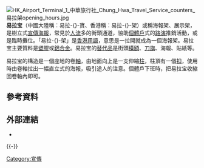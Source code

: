 {{noteTA
|1=zh-cn:易拉宝; zh-hk:易拉架;
|2=zh-cn:质料; zh-tw:材質; zh-hk:質料;
|3=zh-cn:易积架; zh-tw:折疊式空間桁架; zh-hk:易積架;
|4=zh-cn:易积架; zh-tw:易積架;
|5=zh-cn:易拉宝; zh-hk:易拉架;
}}

{{Otheruses|subject=易於收放的樹立式廣告架|other=其他展示架|展示架}}

[[File:HK_Airport_Terminal_1_中華旅行社_Chung_Hwa_Travel_Service_counters_易拉架opening_hours.jpg|thumb]]
'''易拉宝'''（中國大陸稱：易拉-{}-寶、香港稱：易拉-{}-架）或稱海報架、展示架，是樹立式[[宣傳|宣傳]][[海報|海報]]，常見於[[人流|人流]]多的街頭通道，協助[[個體戶|個體戶]]式的[[路演|路演]]推銷活動，或是臨時攤位。「易拉-{}-架」是[[香港用語|香港用語]]，意思是一拉開就成為一個海報架。易拉宝主要質料是[[塑膠|塑膠]]或[[鋁合金|鋁合金]]。易拉宝的[[替代品|替代品]]是街頭[[橫額|橫額]]、[[刀旗|刀旗]]、海報、貼紙等。

易拉宝的構造是一個座地的卷[[軸|軸]]，由地面向上是一支伸縮[[柱|柱]]，柱頂有一個[[扣|扣]]，使用時由卷軸拉出一幅直立式的海報，吸引途人的注意。個體戶下班時，把易拉宝收縮回卷軸內即可。

== 參考資料 ==
{{reflist}}

== 外部連結 ==
* {{Commonscat-inline|Roll-up banners}}
{{-}}
{{Ad-stub}}

[[Category:宣傳|Category:宣傳]]